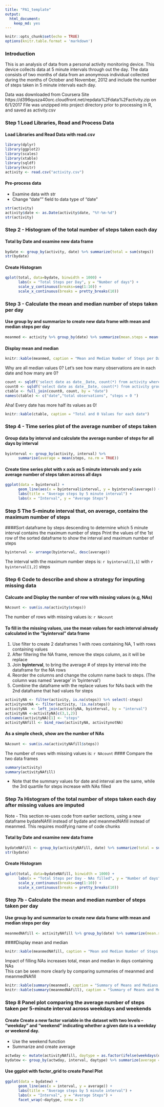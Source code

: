 ```yaml
---
title: "PA1_template"
output: 
  html_document: 
    keep_md: yes
---
```



```r
knitr::opts_chunk$set(echo = TRUE)
options(knitr.table.format = 'markdown')
```

### Introduction

This is an analysis of data from a personal activity monitoring device. This device collects data at 5 minute intervals through out the day. The data consists of two months of data from an anonymous individual collected during the months of October and November, 2012 and include the number of steps taken in 5 minute intervals each day.

Data was downloaded from Coursera Site https://d396qusza40orc.cloudfront.net/repdata%2Fdata%2Factivity.zip on 6/1/2017
File was unzipped into project directory prior to processing in R, and saved as activity.csv

### Step 1 Load Libraries, Read and Process Data

#### Load Libraries and Read Data with read.csv
```r
library(dplyr)
library(ggplot2)
library(scales)
library(xtable)
library(sqldf)
library(knitr)
activity <- read.csv("activity.csv")
```
#### Pre-process data

- Examine data with str
- Change "date"" field to data type of "date"

```r
str(activity)
activity$date <- as.Date(activity$date, "%Y-%m-%d")
str(activity)
```
  
### Step 2 - Histogram of the total number of steps taken each day
  
####   Total by Date and examine new data frame  

```r
bydate <- group_by(activity, date) %>% summarize(total = sum(steps))
str(bydate)
```
  
#### Create Histogram  
```r
qplot(total, data=bydate, binwidth = 1000) +
      labs(x = "Total Steps per Day", y = "Number of days") +
      scale_y_continuous(breaks=seq(1:10)) +
      scale_x_continuous(breaks = pretty_breaks(10))
```
  
### Step 3 - Calculate the mean and median number of steps taken per day
  
#### Use group by and summarize to create new data frame with mean and median steps per day
```r
meanmed <- activity %>% group_by(date) %>% summarize(mean.steps = mean(steps ), median.steps = median(steps, na.rm = TRUE)) 
```
  
#### Display mean and median  
```r
knitr::kable(meanmed, caption = "Mean and Median Number of Steps per Day")
```
  
Why are all median values 0?  Let's see how many observations are in each date and how many are 0?
```r
count <- sqldf('select date as date__Date, count(*) from activity where steps = 0 group by date', method = "name__class")
count0 <- sqldf('select date as date__Date, count(*) from activity group by date', method = "name__class")
ctable <- full_join(count0, count, by = "date")
names(ctable) <- c("date","total observations", "steps = 0 ")
```
  
Aha! Every date has more half its values as 0!
```r
knitr::kable(ctable, caption = "Total and 0 Values for each date")
```

### Step 4 - Time series plot of the average number of steps taken

#### Group data by interval and calculate the average number of steps for all days by interval

```r
byinterval <- group_by(activity, interval) %>%
      summarise(average = mean(steps, na.rm = TRUE))
```

#### Create time series plot with x axis as 5 minute intervals and y axis average number of steps taken across all days

```r
ggplot(data = byinterval) + 
      geom_line(aes(x = byinterval$interval, y = byinterval$average)) +
      labs(title = "Average steps by 5 minute interval") + 
      labs(x = "Interval", y = "Average Steps") 
```

### Step 5 The 5-minute interval that, on average, contains the maximum number of steps
####Sort dataframe by steps descending to determine which 5 minute interval contains the maximum number of steps
Print the values of the 1st row of the sorted dataframe to show the interval and maximum number of steps

```r
byinterval <- arrange(byinterval, desc(average))
```

The interval with the maximum number steps is: `r byinterval[1,1]` with `r byinterval[1,2]` steps  

### Step 6 Code to describe and show a strategy for imputing missing data

#### Calcuate and Display the number of row with missing values (e.g, NAs)
```r
NAcount <- sum(is.na(activity$steps))
```
The number of rows with missing values is: `r NAcount`  

#### To fill in the missing values, use the mean values for each interval already calculated in the "byinterval" data frame

1. Use filter to create 2 dataframes 1 with rows containing NA, 1 with rows containing values
2. After filtering the NA frame, remove the steps column, as it will be replace
3. Join **byinterval**, to bring the average # of steps by interval into the dataframe for the NA rows
4. Reorder the columns and change the column name back to steps.  (The column was named 'average' in 'byinterval')
5. Combine the dataframe with the replace values for NAs back with the 2nd dataframe that had values for steps

```r
activityNA <- filter(activity, is.na(steps)) %>% select(-steps) 
activitynotNA <- filter(activity, !is.na(steps))
activityNA  <- left_join(activityNA, byinterval, by = "interval")
activityNA <-activityNA[c(3,1,2)]
colnames(activityNA)[1] <- "steps"
activityNAfill <- bind_rows(activityNA, activitynotNA)
```
#### As a simple check, show are the number of NAs
```r
NAcount <- sum(is.na(activityNAfill$steps))
```
The number of rows with missing values is: `r NAcount`
#### Compare the two data frames
```r
summary(activity)
summary(activityNAfill)
```
- Note that the summary values for date and interval are the same, while the 3rd quartile for steps increase with NAs filled

### Step 7a Histogram of the total number of steps taken each day after missing values are imputed
Note - This section re-uses code from earlier sections, using a new dataframe bydateNAfill instead of bydate and meanmedNAfill instead of meanmed.  This requires modifying name of code chunks

#### Total by Date and examine new data frame  

```r
bydateNAfill <- group_by(activityNAfill, date) %>% summarize(total = sum(steps))
str(bydate)
```
  
#### Create Histogram  
```r
qplot(total, data=bydateNAfill, binwidth = 1000) +
      labs(x = "Total Steps per Day - NAs filled", y = "Number of days") +
      scale_y_continuous(breaks=seq(1:10)) +
      scale_x_continuous(breaks = pretty_breaks(10))
```
  
### Step 7b - Calculate the mean and median number of steps taken per day
  
#### Use group by and summarize to create new data frame with mean and median steps per day

```r
meanmedNAfill <- activityNAfill %>% group_by(date) %>% summarize(mean.steps = mean(steps ), median.steps = median(steps)) 
```
  
####Display mean and median  
```r
knitr::kable(meanmedNAfill, caption = "Mean and Median Number of Steps per Day - NA's filled")
```

Impact of filling NAs increases total, mean and median in days containing NAs  
This can  be seen more clearly by comparing summaries of meanmed and meanmedNAfill

```r
knitr::kable(summary(meanmed), caption = "Summary of Means and Medians without NA's filled")
knitr::kable(summary(meanmedNAfill), caption = "Summary of Means and Medians with NA's filled")
```

### Step 8 Panel plot comparing the average number of steps taken per 5-minute interval across weekdays and weekends
#### Create Create a new factor variable in the dataset with two levels – “weekday” and “weekend” indicating whether a given date is a weekday or weekend day. 

- Use the weekend function  
- Summarize and create average 

```r
actwday <- mutate(activityNAfill, daytype = as.factor(ifelse(weekdays(date, abbr = TRUE) %in% c("Sat", "Sun"), "weekend", "weekday")))
bydatew <- group_by(actwday, interval, daytype) %>% summarize(average = mean(steps)) %>% arrange(daytype)
```

#### Use ggplot with factor_grid to create Panel Plot
```r
ggplot(data = bydatew) + 
      geom_line(aes(x = interval, y = average)) +
      labs(title = "Average steps by 5 minute interval") + 
      labs(x = "Interval", y = "Average Steps") +
      facet_wrap(~daytype, nrow = 2)
```
